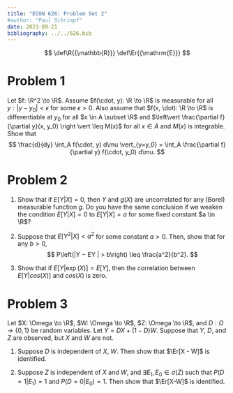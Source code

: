 ```yaml
---
title: "ECON 626: Problem Set 2"
#author: "Paul Schrimpf"
date: 2023-09-21
bibliography: ../../626.bib
---
```


$$
\def\R{{\mathbb{R}}}
\def\Er{{\mathrm{E}}}
$$

# Problem 1

Let $f: \R^2 \to \R$. Assume $f(\cdot, y): \R \to \R$ is measurable
for all $y : |y - y_0| < \epsilon$ for some $\epsilon>0$. Also assume
that $f(x, \dot): \R \to \R$ is differentiable at $y_0$ for all $x \in
A \subset \R$ and $\left\vert \frac{\partial f}{\partial y}(x, y_0)
\right \vert \leq M(x)$ for all $x \in A$ and $M(x)$ is integrable. Show that
$$
\frac{d}{dy} \int_A f(\cdot, y) d\mu \vert_{y=y_0} = \int_A \frac{\partial f}{\partial y} f(\cdot, y_0) d\mu.
$$

# Problem 2

1. Show that if $E[Y |X] = 0$, then $Y$ and $g(X)$ are uncorrelated for any (Borel) measurable
function $g$. Do you have the same conclusion if we weaken the condition $E[Y |X] = 0$ to
$E[Y |X] = a$ for some fixed constant $a \in \R$?

2. Suppose that $E[Y^2 |X] < a^2$ for some constant $a > 0$. Then, show that for any $b > 0$,
$$
P\left(|Y − EY | > b\right) \leq \frac{a^2}{b^2}.
$$

3. Show that if $E[Y | \exp(X)] = E[Y]$, then the correlation between
$E[Y | cos(X)]$ and $cos(X)$ is zero.

# Problem 3

Let $X: \Omega \to \R$, $W:  \Omega \to \R$, $Z: \Omega \to \R$, and $D: \Omega \to \{0, 1\}$ be random variables.
Let $Y = D X + (1-D) W$.  Suppose that $Y$, $D$, and $Z$ are observed, but $X$ and $W$ are not.

1. Suppose $D$ is independent of $X$, $W$.  Then show that $\Er[X - W]$ is identified.

2. Suppose $Z$ is independent of $X$ and $W$, and
$\exists E_1, E_0 \in \sigma(Z)$ such that $P(D=1 | E_1) = 1$ and  $P(D=0|E_0) = 1$.
Then show that $\Er[X-W]$ is identified.
